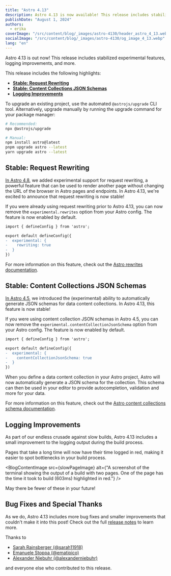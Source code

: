 ```yaml
---
title: "Astro 4.13"
description: Astro 4.13 is now available! This release includes stabilized experimental features, logging improvements, and more.
publishDate: "August 1, 2024"
authors:
  - erika
coverImage: "/src/content/blog/_images/astro-4130/header_astro_4_13.webp"
socialImage: "/src/content/blog/_images/astro-4130/og_image_4_13.webp"
lang: "en"
---
```



<BlogSummary>
  Astro 4.13 is out now! This release includes stabilized experimental features, logging improvements, and more.
</BlogSummary>

This release includes the following highlights:

- [**Stable: Request Rewriting**](#stable-request-rewriting)
- [**Stable: Content Collections JSON Schemas**](#stable-content-collections-json-schemas)
- [**Logging Improvements**](#logging-improvements)

To upgrade an existing project, use the automated `@astrojs/upgrade` CLI tool. Alternatively, upgrade manually by running the upgrade command for your package manager:

```sh
# Recommended:
npx @astrojs/upgrade

# Manual:
npm install astro@latest
pnpm upgrade astro --latest
yarn upgrade astro --latest
```

## Stable: Request Rewriting

[In Astro 4.8](https://astro.build/blog/astro-480/#experimental-request-rewriting), we added experimental support for request rewriting, a powerful feature that can be used to render another page without changing the URL of the browser in Astro pages and endpoints. In Astro 4.13, we're excited to announce that request rewriting is now stable!

If you were already using request rewriting prior to Astro 4.13, you can now remove the `experimental.rewrites` option from your Astro config. The feature is now enabled by default.

```diff
import { defineConfig } from 'astro';

export default defineConfig({
-  experimental: {
-    rewriting: true
-  }
})
```

For more information on this feature, check out the [Astro rewrites documentation](https://docs.astro.build/en/guides/routing/#rewrites).

## Stable: Content Collections JSON Schemas

[In Astro 4.5](https://astro.build/blog/astro-450/#experimental-json-schemas-for-data-collections), we introduced the (experimental) ability to automatically generate JSON schemas for data content collections. In Astro 4.13, this feature is now stable!

If you were using content collection JSON schemas in Astro 4.5, you can now remove the `experimental.contentCollectionJsonSchema` option from your Astro config. The feature is now enabled by default.

```diff
import { defineConfig } from 'astro';

export default defineConfig({
-  experimental: {
-    contentCollectionJsonSchema: true
-  }
})
```

When you define a data content collection in your Astro project, Astro will now automatically generate a JSON schema for the collection. This schema can then be used in your editor to provide autocompletion, validation and more for your data.

For more information on this feature, check out the [Astro content collections schema documentation](https://docs.astro.build/en/guides/content-collections/#enabling-json-schema-generation).

## Logging Improvements

As part of our endless crusade against slow builds, Astro 4.13 includes a small improvement to the logging output during the build process.

Pages that take a long time will now have their time logged in red, making it easier to spot bottlenecks in your build process.

<BlogContentImage src={slowPageImage} alt={"A screenshot of the terminal showing the output of a build with two pages. One of the page has the time it took to build (603ms) highlighted in red."} />

May there be fewer of these in your future!

## Bug Fixes and Special Thanks

As we do, Astro 4.13 includes more bug fixes and smaller improvements that couldn't make it into this post! Check out the full [release notes](https://github.com/withastro/astro/blob/refs/heads/main/packages/astro/CHANGELOG.md#4130) to learn more.

Thanks to

- [Sarah Rainsberger (@sarah11918)](https://github.com/sarah11918)
- [Emanuele Stoppa (@ematipico)](https://github.com/ematipico)
- [Alexander Niebuhr (@alexanderniebuhr)](https://github.com/alexanderniebuhr)

and everyone else who contributed to this release.
